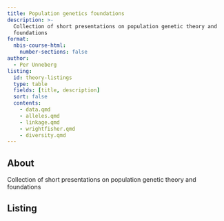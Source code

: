 ```yaml
---
title: Population genetics foundations
description: >-
  Collection of short presentations on population genetic theory and
  foundations
format:
  nbis-course-html:
    number-sections: false
author:
  - Per Unneberg
listing:
  id: theory-listings
  type: table
  fields: [title, description]
  sort: false
  contents:
    - data.qmd
    - alleles.qmd
    - linkage.qmd
    - wrightfisher.qmd
    - diversity.qmd
---
```


## About

Collection of short presentations on population genetic theory and
foundations

## Listing

::: {#theory-listings}
:::

